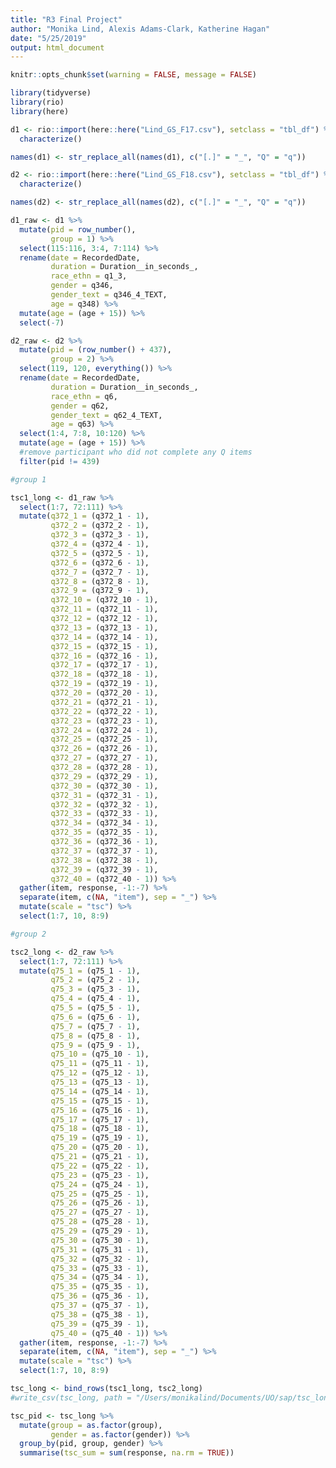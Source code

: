 ```yaml
---
title: "R3 Final Project"
author: "Monika Lind, Alexis Adams-Clark, Katherine Hagan"
date: "5/25/2019"
output: html_document
---
```


```r
knitr::opts_chunk$set(warning = FALSE, message = FALSE)
```

```r
library(tidyverse)
library(rio)
library(here)
```

```r
d1 <- rio::import(here::here("Lind_GS_F17.csv"), setclass = "tbl_df") %>% 
  characterize()

names(d1) <- str_replace_all(names(d1), c("[.]" = "_", "Q" = "q"))

d2 <- rio::import(here::here("Lind_GS_F18.csv"), setclass = "tbl_df") %>% 
  characterize()

names(d2) <- str_replace_all(names(d2), c("[.]" = "_", "Q" = "q"))
```

```r
d1_raw <- d1 %>%
  mutate(pid = row_number(),
         group = 1) %>% 
  select(115:116, 3:4, 7:114) %>% 
  rename(date = RecordedDate,
         duration = Duration__in_seconds_,
         race_ethn = q1_3,
         gender = q346,
         gender_text = q346_4_TEXT,
         age = q348) %>% 
  mutate(age = (age + 15)) %>% 
  select(-7)

d2_raw <- d2 %>%
  mutate(pid = (row_number() + 437),
         group = 2) %>% 
  select(119, 120, everything()) %>% 
  rename(date = RecordedDate,
         duration = Duration__in_seconds_,
         race_ethn = q6,
         gender = q62,
         gender_text = q62_4_TEXT,
         age = q63) %>% 
  select(1:4, 7:8, 10:120) %>% 
  mutate(age = (age + 15)) %>% 
  #remove participant who did not complete any Q items
  filter(pid != 439)
```

```r
#group 1

tsc1_long <- d1_raw %>% 
  select(1:7, 72:111) %>% 
  mutate(q372_1 = (q372_1 - 1),
         q372_2 = (q372_2 - 1),
         q372_3 = (q372_3 - 1),
         q372_4 = (q372_4 - 1),
         q372_5 = (q372_5 - 1),
         q372_6 = (q372_6 - 1),
         q372_7 = (q372_7 - 1),
         q372_8 = (q372_8 - 1),
         q372_9 = (q372_9 - 1),
         q372_10 = (q372_10 - 1),
         q372_11 = (q372_11 - 1),
         q372_12 = (q372_12 - 1),
         q372_13 = (q372_13 - 1),
         q372_14 = (q372_14 - 1),
         q372_15 = (q372_15 - 1),
         q372_16 = (q372_16 - 1),
         q372_17 = (q372_17 - 1),
         q372_18 = (q372_18 - 1),
         q372_19 = (q372_19 - 1),
         q372_20 = (q372_20 - 1),
         q372_21 = (q372_21 - 1),
         q372_22 = (q372_22 - 1),
         q372_23 = (q372_23 - 1),
         q372_24 = (q372_24 - 1),
         q372_25 = (q372_25 - 1),
         q372_26 = (q372_26 - 1),
         q372_27 = (q372_27 - 1),
         q372_28 = (q372_28 - 1),
         q372_29 = (q372_29 - 1),
         q372_30 = (q372_30 - 1),
         q372_31 = (q372_31 - 1),
         q372_32 = (q372_32 - 1),
         q372_33 = (q372_33 - 1),
         q372_34 = (q372_34 - 1),
         q372_35 = (q372_35 - 1),
         q372_36 = (q372_36 - 1),
         q372_37 = (q372_37 - 1),
         q372_38 = (q372_38 - 1),
         q372_39 = (q372_39 - 1),
         q372_40 = (q372_40 - 1)) %>% 
  gather(item, response, -1:-7) %>% 
  separate(item, c(NA, "item"), sep = "_") %>% 
  mutate(scale = "tsc") %>% 
  select(1:7, 10, 8:9)

#group 2

tsc2_long <- d2_raw %>% 
  select(1:7, 72:111) %>% 
  mutate(q75_1 = (q75_1 - 1),
         q75_2 = (q75_2 - 1),
         q75_3 = (q75_3 - 1),
         q75_4 = (q75_4 - 1),
         q75_5 = (q75_5 - 1),
         q75_6 = (q75_6 - 1),
         q75_7 = (q75_7 - 1),
         q75_8 = (q75_8 - 1),
         q75_9 = (q75_9 - 1),
         q75_10 = (q75_10 - 1),
         q75_11 = (q75_11 - 1),
         q75_12 = (q75_12 - 1),
         q75_13 = (q75_13 - 1),
         q75_14 = (q75_14 - 1),
         q75_15 = (q75_15 - 1),
         q75_16 = (q75_16 - 1),
         q75_17 = (q75_17 - 1),
         q75_18 = (q75_18 - 1),
         q75_19 = (q75_19 - 1),
         q75_20 = (q75_20 - 1),
         q75_21 = (q75_21 - 1),
         q75_22 = (q75_22 - 1),
         q75_23 = (q75_23 - 1),
         q75_24 = (q75_24 - 1),
         q75_25 = (q75_25 - 1),
         q75_26 = (q75_26 - 1),
         q75_27 = (q75_27 - 1),
         q75_28 = (q75_28 - 1),
         q75_29 = (q75_29 - 1),
         q75_30 = (q75_30 - 1),
         q75_31 = (q75_31 - 1),
         q75_32 = (q75_32 - 1),
         q75_33 = (q75_33 - 1),
         q75_34 = (q75_34 - 1),
         q75_35 = (q75_35 - 1),
         q75_36 = (q75_36 - 1),
         q75_37 = (q75_37 - 1),
         q75_38 = (q75_38 - 1),
         q75_39 = (q75_39 - 1),
         q75_40 = (q75_40 - 1)) %>% 
  gather(item, response, -1:-7) %>% 
  separate(item, c(NA, "item"), sep = "_") %>% 
  mutate(scale = "tsc") %>% 
  select(1:7, 10, 8:9)

tsc_long <- bind_rows(tsc1_long, tsc2_long)
#write_csv(tsc_long, path = "/Users/monikalind/Documents/UO/sap/tsc_long.csv")

tsc_pid <- tsc_long %>% 
  mutate(group = as.factor(group),
         gender = as.factor(gender)) %>% 
  group_by(pid, group, gender) %>% 
  summarise(tsc_sum = sum(response, na.rm = TRUE))
```